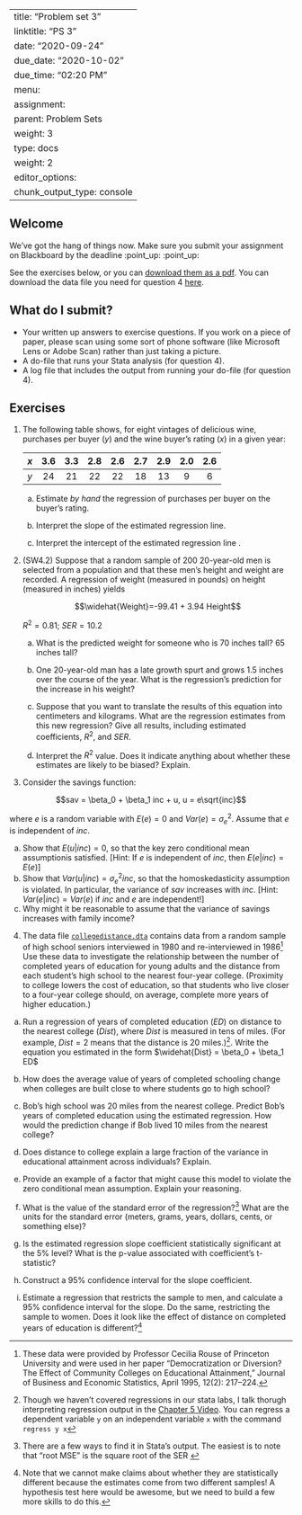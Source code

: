
---
title: "Problem set 3"
linktitle: "PS 3"
date: "2020-09-24"
due_date: "2020-10-02"
due_time: "02:20 PM"
menu:
  assignment:
    parent: Problem Sets
    weight: 3
type: docs
weight: 2
editor_options: 
  chunk_output_type: console
---

## Welcome 

We've got the hang of things now. Make sure you submit your assignment on Blackboard by the deadline :point_up: :point_up:

See the exercises below, or you can [download them as a pdf](../03-ps.pdf). You can download the data file you need for question 4 [here](../collegedistance.dta).

## What do I submit?

   -  Your written up answers to exercise questions. If you work on a piece of paper, please scan using some sort of phone software (like Microsoft Lens or Adobe Scan) rather than just taking a picture.
   -  A do-file that runs your Stata analysis (for question 4).
  -   A log file that includes the output from running your do-file (for question 4).


## Exercises

1.  The following table shows, for eight vintages of delicious
    wine, purchases per buyer ($y$) and the wine buyer's rating ($x$) in
    a given year:

      $x$    3.6   3.3   2.8   2.6   2.7   2.9   2.0   2.6
      ----- ----- ----- ----- ----- ----- ----- ----- -----
      $y$    24    21    22    22    18    13     9     6

    a.  Estimate *by hand* the regression of purchases per buyer on the
        buyer's rating.\

    b.  Interpret the slope of the estimated regression line.\

    c.  Interpret the intercept of the estimated regression line .\
    
2.  (SW4.2) Suppose that a random sample of 200
    20-year-old men is selected from a population and that these men's
    height and weight are recorded. A regression of weight (measured in
    pounds) on height (measured in inches) yields

    $$\widehat{Weight}=-99.41 + 3.94 Height$$

    $R^2 = 0.81$; $SER = 10.2$

    a.  What is the predicted weight for someone who is 70 inches tall?
        65 inches tall?

    b.  One 20-year-old man has a late growth spurt and grows 1.5 inches
        over the course of the year. What is the regression's prediction
        for the increase in his weight?

    c.  Suppose that you want to translate the results of this equation
        into centimeters and kilograms. What are the regression
        estimates from this new regression? Give all results, including
        estimated coefficients, $R^2$, and $SER$.

    a.  Interpret the $R^2$ value. Does it indicate anything about
        whether these estimates are likely to be biased? Explain.

3.  Consider the savings function: 

  $$sav =  \beta_0 + \beta_1 inc + u, u = e\sqrt{inc}$$ 
  
  where $e$ is a random variable with $E(e) = 0$ and $Var(e) = \sigma^2_e$. Assume that $e$ is independent of $inc$. 
  
  a. Show that $E(u|inc)=0$, so that the key zero conditional mean assumptionis satisfied. [Hint: If $e$ is independent of $inc$, then $E(e|inc) = E(e)$]
  a. Show that $Var(u|inc) = \sigma^2_einc$, so that the homoskedasticity assumption is violated. In
particular, the variance of $sav$ increases with $inc$. [Hint: $Var(e|inc) = Var(e)$ if $inc$ and $e$ are independent!] 
  a. Why might it be reasonable to assume that the variance of savings increases with family income?


4. The data file [`collegedistance.dta`](../collegedistance.dta) contains data from a random sample of high school seniors interviewed in 1980 and re-interviewed in 1986^[These data were provided by Professor Cecilia Rouse of Princeton University and were used in her paper “Democratization or Diversion? The Effect of Community Colleges on Educational Attainment,” Journal of Business and Economic Statistics, April 1995, 12(2): 217–224.] Use these data to investigate the relationship between the number of completed years of education for young adults and the distance from each student’s high school to the nearest four-year college. (Proximity to college lowers the cost of education, so that students who live closer to a four-year college should, on average, complete more years of higher education.) 

  a. Run a regression of years of completed education ($ED$) on distance to the nearest college ($Dist$), where $Dist$ is measured in tens of miles. (For example, $Dist=2$ means that the distance is 20 miles.)^[Though we haven't covered regressions in our stata labs, I talk thorugh interpreting regression output in the [Chapter 5 Video](https://youtu.be/DZo5m5q3bmA). You can regress a dependent variable `y` on an independent variable `x` with the command `regress y x`]. Write the equation you estimated in the form $\widehat{Dist} = \beta_0 + \beta_1 ED$
  a. How does the average value of years of completed schooling change when colleges are built close to where students go to high school? 
  a. Bob’s high school was 20 miles from the nearest college. Predict Bob’s years of completed education using the estimated regression. How would the prediction change if Bob lived 10 miles from the nearest college?

  a. Does distance to college explain a large fraction of the variance in educational attainment across individuals? Explain.
  
  a. Provide an example of a factor that might cause this model to violate the zero conditional mean assumption. Explain your reasoning.

  a. What is the value of the standard error of the regression?^[There are a few ways to find it in Stata's output. The easiest is to note that "root MSE" is the square root of the SER ] What are the units for the standard error (meters, grams, years, dollars, cents, or something else)?

  a. Is the estimated regression slope coefficient statistically significant at the 5% level?  What is the p-value associated with coefficient’s t-statistic?

  a. Construct    a    95%    confidence    interval    for    the    slope    coefficient.

  a. Estimate a regression that restricts the sample to men, and calculate a 95% confidence interval for the slope. Do the same, restricting the sample to women. Does it look like the effect of distance on completed years of education is different?^[Note that we cannot make claims about whether they are statistically different because the estimates come from two different samples! A hypothesis test here would be awesome, but we need to build a few more skills to do this.]

